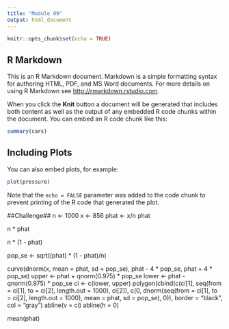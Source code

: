 ```yaml
---
title: "Module 09"
output: html_document
---
```


```r
knitr::opts_chunk$set(echo = TRUE)
```

## R Markdown

This is an R Markdown document. Markdown is a simple formatting syntax for authoring HTML, PDF, and MS Word documents. For more details on using R Markdown see <http://rmarkdown.rstudio.com>.

When you click the **Knit** button a document will be generated that includes both content as well as the output of any embedded R code chunks within the document. You can embed an R code chunk like this:

```r
summary(cars)
```

## Including Plots

You can also embed plots, for example:

```r
plot(pressure)
```

Note that the `echo = FALSE` parameter was added to the code chunk to prevent printing of the R code that generated the plot.

##Challenge##
n <- 1000
x <- 856
phat <- x/n
phat

n * phat

n * (1 - phat)

pop_se <- sqrt((phat) * (1 - phat)/n)

curve(dnorm(x, mean = phat, sd = pop_se), phat - 4 * pop_se, phat + 4 * pop_se)
upper <- phat + qnorm(0.975) * pop_se
lower <- phat - qnorm(0.975) * pop_se
ci <- c(lower, upper)
polygon(cbind(c(ci[1], seq(from = ci[1], to = ci[2], length.out = 1000), ci[2]),
c(0, dnorm(seq(from = ci[1], to = ci[2], length.out = 1000), mean = phat,
sd = pop_se), 0)), border = "black", col = "gray")
abline(v = ci)
abline(h = 0)

mean(phat)
